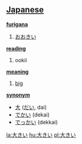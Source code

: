 == [[Japanese]] ==                                          

'''[[furigana]]'''
# [[おおきい]]

'''[[reading]]'''
# ookii

'''[[meaning]]'''
# [[big]]

'''[[synonym]]'''
* [[大]] ([[だい]], dai)
* [[でかい]] (dekai)
* [[でっかい]] (dekkai)

[[la:大きい]]
[[hu:大きい]]
[[pl:大きい]]